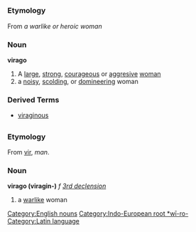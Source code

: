 =={{en}}==
[[Category:English nouns]]
===Etymology===
From {{la}} ''a warlike or heroic woman'' [[Category:Indo-European root *wī-ro-]]
===Noun===
'''virago'''
#A [[large]], [[strong]], [[courageous]] or [[aggresive]] [[woman]]
#a [[noisy]], [[scolding]], or [[domineering]] woman
===Derived Terms===
*[[viraginous]]
=={{la}}==
[[Category:Latin language]]
===Etymology===
From [[vir]], ''man''.
===Noun===
'''virago (viragin-)''' ''f'' ''[[Wiktionary appendix:Latin third declension|3rd declension]]''

#a [[warlike]] woman